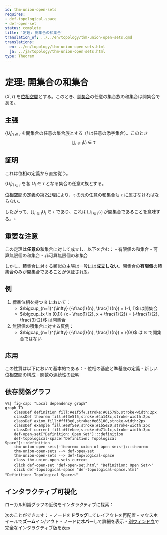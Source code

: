 ```yaml
---
id: thm-union-open-sets
requires:
- def-topological-space
- def-open-set
status: complete
title: '定理: 開集合の和集合'
translation_of: ../../en/topology/thm-union-open-sets.qmd
translations:
  en: ../en/topology/thm-union-open-sets.html
  ja: ../ja/topology/thm-union-open-sets.html
type: Theorem
---
```


# 定理: 開集合の和集合 {#thm-union-open-sets}

$(X, \tau)$ を[位相空間](def-topological-space.qmd)とする。このとき、[開集合](def-open-set.qmd)の任意の集合族の和集合は開集合である。

## 主張

$\{U_i\}_{i \in I}$ を開集合の任意の集合族とする（$I$ は任意の添字集合）。このとき
$$\bigcup_{i \in I} U_i \in \tau$$

## 証明

これは位相の定義から直接従う。

$\{U_i\}_{i \in I}$ を各 $U_i \in \tau$ となる集合の任意の族とする。

[位相空間](def-topological-space.qmd)の定義の第2公理により、$\tau$ の元の任意の和集合も $\tau$ に属さなければならない。

したがって、$\bigcup_{i \in I} U_i \in \tau$ であり、これは $\bigcup_{i \in I} U_i$ が開集合であることを意味する。$\square$

## 重要な注意

この定理は**任意の**和集合に対して成立し、以下を含む：
- 有限個の和集合
- 可算無限個の和集合
- 非可算無限個の和集合

しかし、積集合に対する類似の主張は一般には**成立しない**。開集合の**有限個**の積集合のみが開集合であることが保証される。

## 例

1. 標準位相を持つ $\mathbb{R}$ において：
   - $\bigcup_{n=1}^{\infty} (-\frac{1}{n}, \frac{1}{n}) = (-1, 1)$ は開集合
   - $\bigcup_{x \in (0,1)} (x - \frac{1}{2}, x + \frac{1}{2}) = (-\frac{1}{2}, \frac{3}{2})$ は開集合

2. 無限個の積集合に対する反例：
   - $\bigcap_{n=1}^{\infty} (-\frac{1}{n}, \frac{1}{n}) = \{0\}$ は $\mathbb{R}$ で開集合ではない

## 応用

この性質は以下において基本的である：
- 位相の基底と準基底の定義
- 新しい位相空間の構成
- 関数の連続性の証明

## 依存関係グラフ

```mermaid
%%| fig-cap: "Local dependency graph"
graph TD
    classDef definition fill:#e1f5fe,stroke:#01579b,stroke-width:2px
    classDef theorem fill:#f3e5f5,stroke:#4a148c,stroke-width:2px
    classDef axiom fill:#fff3e0,stroke:#e65100,stroke-width:2px
    classDef example fill:#e8f5e9,stroke:#1b5e20,stroke-width:2px
    classDef current fill:#ffebee,stroke:#b71c1c,stroke-width:3px
    def-open-set["Definition: Open Set"]:::definition
    def-topological-space["Definition: Topological Space"]:::definition
    thm-union-open-sets["Theorem: Union of Open Sets"]:::theorem
    thm-union-open-sets --> def-open-set
    thm-union-open-sets --> def-topological-space
    class thm-union-open-sets current
    click def-open-set "def-open-set.html" "Definition: Open Setへ"
    click def-topological-space "def-topological-space.html" "Definition: Topological Spaceへ"
```

## インタラクティブ可視化

ローカル知識グラフの近傍をインタラクティブに探索：

::: {.graph-viz data-id="thm-union-open-sets" data-width="700" data-height="500"}
:::

次のことができます：
- ノードを**ドラッグ**してレイアウトを再配置
- マウスホイールで**ズーム**イン/アウト
- ノードに**ホバー**して詳細を表示
- [別ウィンドウ](../../output/interactive/thm-union-open-sets.html){target="_blank"}で完全なインタラクティブ版を表示
